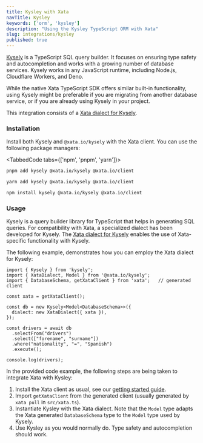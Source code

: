 ```yaml
---
title: Kysley with Xata
navTitle: Kysley
keywords: ['orm', 'kysley']
description: "Using the Kysley TypeScript ORM with Xata"
slug: integrations/kysley
published: true
---
```


[Kysely](https://kysely.dev/docs/intro) is a TypeScript SQL query builder. It focuses on ensuring type safety and autocompletion and works with a growing number of database services. Kysely works in any JavaScript runtime, including Node.js, Cloudflare Workers, and Deno.

While the native Xata TypeScript SDK offers similar built-in functionality, using Kysely might be preferable if you are migrating from another database service, or if you are already using Kysely in your project.

This integration consists of a [Xata dialect for Kysely](https://github.com/xataio/client-ts/tree/main/packages/plugin-client-kysely).

### Installation

Install both Kysely and `@xata.io/kysely` with the Xata client. You can use the following package managers:

<TabbedCode tabs={['npm', 'pnpm', 'yarn']}>

```sh
pnpm add kysely @xata.io/kysely @xata.io/client
```

```sh
yarn add kysely @xata.io/kysely @xata.io/client
```

```sh
npm install kysely @xata.io/kysely @xata.io/client
```

</TabbedCode>

### Usage 

Kysely is a query builder library for TypeScript that helps in generating SQL queries. For compatibility with Xata, a specialized dialect has been developed for Kysely. The [Xata dialect for Kysely](https://github.com/xataio/client-ts/tree/main/packages/plugin-client-kysely) enables the use of Xata-specific functionality with Kysely.

The following example, demonstrates how you can employ the Xata dialect for Kysely:

```tsx
import { Kysely } from 'kysely';
import { XataDialect, Model } from '@xata.io/kysely';
import { DatabaseSchema, getXataClient } from 'xata';   // generated client

const xata = getXataClient();

const db = new Kysely<Model<DatabaseSchema>>({
  dialect: new XataDialect({ xata }),
});

const drivers = await db
  .selectFrom("drivers")
  .select(["forename", "surname"])
  .where("nationality", "=", "Spanish")
  .execute();

console.log(drivers);
```

In the provided code example, the following steps are being taken to integrate Xata with Kysley:

1. Install the Xata client as usual, see our [getting started guide](/docs/getting-started/installation).
1. Import `getXataClient` from the generated client (usually generated by `xata pull` in `src/xata.ts`).
1. Instantiate Kysley with the Xata dialect. Note that the `Model` type adapts the Xata generated `DatabaseSchema` type to the `Model` type used by Kysely.
1. Use Kysley as you would normally do. Type safety and autocompletion should work.